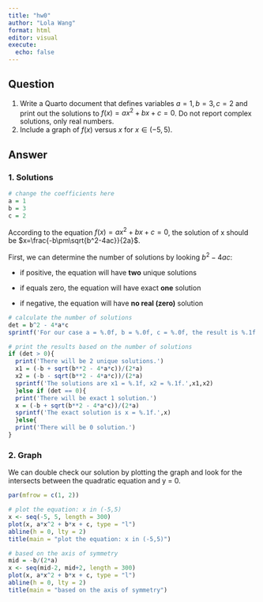 ```yaml
---
title: "hw0"
author: "Lola Wang"
format: html
editor: visual
execute:
  echo: false
---
```


## Question

1.  Write a Quarto document that defines variables $a=1, b=3, c=2$ and print out the solutions to $f(x)=ax^2+bx+c=0$. Do not report complex solutions, only real numbers.
2.  Include a graph of $f(x)$ versus $x$ for $x\in(-5,5)$.

## Answer

### 1. Solutions

```r

# change the coefficients here
a = 1
b = 3
c = 2
```

According to the equation $f(x)=ax^2+bx+c=0$, the solution of x should be $x=\frac{-b\pm\sqrt{b^2-4ac}}{2a}$.

First, we can determine the number of solutions by looking $b^2-4ac$:

-   if positive, the equation will have **two** unique solutions

-   if equals zero, the equation will have exact **one** solution

-   if negative, the equation will have **no real (zero)** solution

```r

# calculate the number of solutions
det = b^2 - 4*a*c
sprintf('For our case a = %.0f, b = %.0f, c = %.0f, the result is %.1f.',a,b,c,det)

# print the results based on the number of solutions
if (det > 0){
  print('There will be 2 unique solutions.')
  x1 = (-b + sqrt(b**2 - 4*a*c))/(2*a)
  x2 = (-b - sqrt(b**2 - 4*a*c))/(2*a)
  sprintf('The solutions are x1 = %.1f, x2 = %.1f.',x1,x2)
  }else if (det == 0){
  print('There will be exact 1 solution.')
  x = (-b + sqrt(b**2 - 4*a*c))/(2*a)
  sprintf('The exact solution is x = %.1f.',x)
  }else{
  print('There will be 0 solution.')
}
```

### 2. Graph

We can double check our solution by plotting the graph and look for the intersects between the quadratic equation and y = 0.

```r
par(mfrow = c(1, 2))

# plot the equation: x in (-5,5)
x <- seq(-5, 5, length = 300)
plot(x, a*x^2 + b*x + c, type = "l")
abline(h = 0, lty = 2)
title(main = "plot the equation: x in (-5,5)")

# based on the axis of symmetry
mid = -b/(2*a)
x <- seq(mid-2, mid+2, length = 300)
plot(x, a*x^2 + b*x + c, type = "l")
abline(h = 0, lty = 2)
title(main = "based on the axis of symmetry")
```

```r

```
